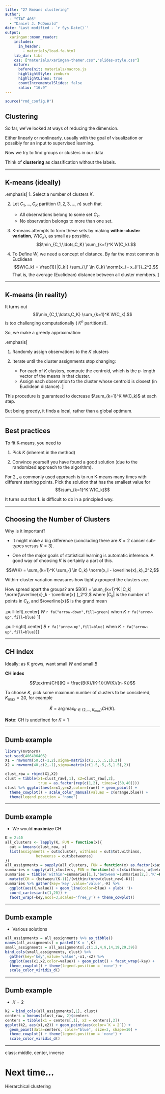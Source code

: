```yaml
---
title: "27 Kmeans clustering"
author: 
  - "STAT 406"
  - "Daniel J. McDonald"
date: 'Last modified - `r Sys.Date()`'
output:
  xaringan::moon_reader:
    includes:
      in_header: 
        - materials/load-fa.html
    lib_dir: libs
    css: ["materials/xaringan-themer.css","slides-style.css"]
    nature:
      beforeInit: materials/macros.js
      highlightStyle: zenburn
      highlightLines: true
      countIncrementalSlides: false
      ratio: "16:9"
---
```




```r
source("rmd_config.R")
```

## Clustering

So far, we've looked at ways of reducing the dimension.

Either linearly or nonlinearly, usually with the goal of visualization or possibly for an input to supervised learning.

Now we try to find groups or clusters in our data.

Think of __clustering__ as classification without the labels.

$$\newcommand{\Expect}[1]{\mathbb{E}\left[ #1 \right]}
\newcommand{\Var}[1]{\mathrm{Var}\left[ #1 \right]}
\newcommand{\Cov}[2]{\mathrm{Cov}\left[#1,\ #2\right]}
\newcommand{\given}{\ \vert\ }
\newcommand{\argmin}{\arg\min}
\newcommand{\argmax}{\arg\max}
\newcommand{\R}{\mathbb{R}}
\newcommand{\P}{P}
\newcommand{\norm}[1]{\left\lVert #1 \right\rVert}
\renewcommand{\hat}{\widehat}
\newcommand{\tr}[1]{\mbox{tr}(#1)}
\newcommand{\X}{\mathbf{X}}
\newcommand{\y}{\mathbf{y}}
\newcommand{\x}{\mathbf{x}}
\newcommand{\U}{\mathbf{U}}
\newcommand{\D}{\mathbf{D}}
\newcommand{\V}{\mathbf{V}}$$


---

## K-means (ideally)

.emphasis[
1.  Select a number of clusters $K$.

2.  Let $C_1,\ldots,C_K$ partition $\{1,2,3,\ldots,n\}$ such that
    - All observations belong to some set $C_k$.
    - No observation belongs to more than one set.

3.  K-means attempts to form these sets by making __within-cluster
    variation__, $W(C_k)$, as small as
    possible. $$\min_{C_1,\ldots,C_K} \sum_{k=1}^K W(C_k).$$

4.  To Define $W$, we need a concept of distance. By far the most common is Euclidean $$W(C_k) =  \frac{1}{|C_k|} \sum_{i,i' \in C_k} \norm{x_i - x_{i'}}_2^2.$$
That is, the average (Euclidean) distance between all cluster
members.
]

---

## K-means (in reality)

It turns out $$\min_{C_1,\ldots,C_K} \sum_{k=1}^K W(C_k).$$ is too challenging
computationally ( $K^n$ partitions!).


So, we make a greedy approximation:

.emphasis[

1.  Randomly assign observations to the $K$ clusters

2.  Iterate until the cluster assignments stop changing:
    -   For each of $K$ clusters, compute the
        centroid, which is the $p$-length
        vector of the means in that cluster.
    -   Assign each observation to the cluster whose centroid is closest
        (in Euclidean distance).
]

This procedure is guaranteed to decrease $\sum_{k=1}^K W(C_k)$ at each step.

But being greedy, it finds a local, rather than a global optimum. 

---

## Best practices

To fit K-means, you need to

1.  Pick $K$ (inherent in the method)

2.  Convince yourself you have found a good solution (due to the
    randomized approach to the algorithm).

For 2., a commonly used approach is to run
K-means many times with different starting points. Pick the solution
that has the smallest value for
$$\sum_{k=1}^K W(C_k)$$


It turns out that __1.__ is difficult to do in a
principled way.

---

## Choosing the Number of Clusters

Why is it important?

-   It might make a big difference (concluding there are $K = 2$ cancer
    sub-types versus $K = 3$).

-   One of the major goals of statistical learning is automatic
    inference. A good way of choosing $K$ is certainly a part of this.


$$W(K) = \sum_{k=1}^K  \sum_{i \in C_k}  \norm{x_i - \overline{x}_k}_2^2,$$



Within-cluster variation measures how tightly grouped the clusters are. 


How spread apart the groups?
are $B(K) = \sum_{k=1}^K |C_k| \norm{\overline{x}_k - \overline{x} }_2^2,$
where $|C_k|$ is the number of points in $C_k$, and $\overline{x}$ is
the grand mean

.pull-left[.center[
$W$ `r fa("arrow-down",fill=green)` when $K$ `r fa("arrow-up",fill=blue)`  ]]

.pull-right[.center[
$B$ `r fa("arrow-up",fill=blue)` when $K$ `r fa("arrow-up",fill=blue)`]]


---

## CH index

Ideally: as K grows, want small $W$ and small $B$


__CH index__

$$\textrm{CH}(K) = \frac{B(K)/(K-1)}{W(K)/(n-K)}$$ 

To choose $K$, pick some
maximum number of clusters to be considered, $K_{\max} = 20$, for
example


$$\hat K = \arg\max_{K \in \{ 2,\ldots, K_{\max} \}} CH(K).$$

__Note:__ CH is undefined for $K =1$



---

## Dumb example


```r
library(mvtnorm)
set.seed(406406406)
X1 = rmvnorm(50,c(-1,2),sigma=matrix(c(1,.5,.5,1),2))
X2 = rmvnorm(40,c(2,-1),sigma=matrix(c(1.5,.5,.5,1.5),2))
```

```r
clust_raw = rbind(X1,X2)
clust = tibble(x1=clust_raw[,1], x2=clust_raw[,2],
               true = as.factor(rep(c(1,2), times=c(50,40))))
clust %>% ggplot(aes(x=x1,y=x2,color=true)) + geom_point() +
  theme_cowplot() + scale_color_manual(values = c(orange,blue)) +
  theme(legend.position = "none")
```

---

## Dumb example

* We would __maximize__ CH

```r
K = 2:40
all_clusters <- lapply(K, FUN = function(x){
  out = kmeans(clust_raw, x)
  list(assignments = out$cluster, withinss = out$tot.withinss,
              betweenss = out$betweenss)
})
all_assignments = sapply(all_clusters, FUN = function(x) as.factor(x$assignments))
summaries = sapply(all_clusters, FUN = function(x) c(x$withinss, x$betweenss))
summaries = tibble('within'=summaries[1,],'between'=summaries[2,],'K'=K) %>% 
  mutate(CH = (between/(K-1))/(within/(nrow(clust_raw)-K)))
summaries %>% gather(key='key',value='value',-K) %>%
  ggplot(aes(K,value)) + geom_line(color=blue) + ylab('')+
  coord_cartesian(c(1,20)) +
  facet_wrap(~key,ncol=3,scales='free_y') + theme_cowplot()
```

---

## Dumb example

* Various solutions

```r
all_assignments = all_assignments %>% as_tibble()
names(all_assignments) = paste0('K = ',K)
small_assignments = all_assignments[,c(1,2,4,9,14,19,29,39)]
bind_cols(small_assignments, clust) %>% 
  gather(key='key',value='value',-x1,-x2) %>%
  ggplot(aes(x1,x2,color=value)) + geom_point() + facet_wrap(~key) +
  theme_cowplot() + theme(legend.position = 'none') +
  scale_color_viridis_d()
```

---

## Dumb example

* $K = 2$

```r
k2 = bind_cols(all_assignments[,1], clust)
centers = kmeans(clust_raw, 2)$centers
centers = tibble(x1 = centers[,1], x2 = centers[,2])
ggplot(k2, aes(x1,x2)) + geom_point(aes(color=`K = 2`)) +
  geom_point(data=centers, color="blue", size=3, shape=10) +
  theme_cowplot() + theme(legend.position = 'none') +
  scale_color_viridis_d()
```

---
class: middle, center, inverse

# Next time...

Hierarchical clustering

